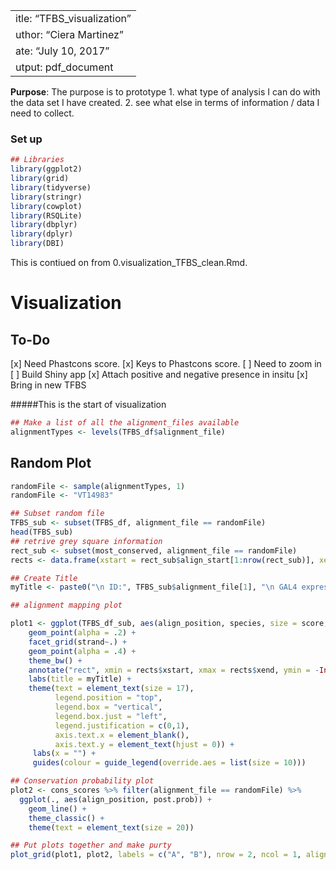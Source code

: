  ---
title: "TFBS_visualization"
author: "Ciera Martinez"
date: "July 10, 2017"
output: pdf_document
---

**Purpose**: The purpose is to prototype 
1. what type of analysis I can do with the data set I have created. 
2. see what else in terms of information / data I need to collect.

### Set up 
```r
## Libraries
library(ggplot2)
library(grid)
library(tidyverse)
library(stringr)
library(cowplot)
library(RSQLite)
library(dbplyr)
library(dplyr)
library(DBI)
```

This is contiued on from 0.visualization_TFBS_clean.Rmd.

# Visualization
## To-Do

[x] Need Phastcons score. 
[x] Keys to Phastcons score.
[ ] Need to zoom in 
[ ] Build Shiny app
[x] Attach positive and negative presence in insitu
[x] Bring in new TFBS



#####This is the start of visualization
```r
## Make a list of all the alignment_files available
alignmentTypes <- levels(TFBS_df$alignment_file)
```

## Random Plot

```r
randomFile <- sample(alignmentTypes, 1)
randomFile <- "VT14983"

## Subset random file
TFBS_sub <- subset(TFBS_df, alignment_file == randomFile)
head(TFBS_sub)
## retrive grey square information
rect_sub <- subset(most_conserved, alignment_file == randomFile)
rects <- data.frame(xstart = rect_sub$align_start[1:nrow(rect_sub)], xend = rect_sub$align_end[1:nrow(rect_sub)])

## Create Title
myTitle <- paste0("\n ID:", TFBS_sub$alignment_file[1], "\n GAL4 expression: ", TFBS_sub$positive_GAL4_anyStage[1], "\n DNAse Peaks: ", TFBS_df$DNase_Peaks_sumStages[1], "\n")

## alignment mapping plot 

plot1 <- ggplot(TFBS_df_sub, aes(align_position, species, size = score, color = motif_file)) +
    geom_point(alpha = .2) +
    facet_grid(strand~.) +
    geom_point(alpha = .4) +
    theme_bw() +
    annotate("rect", xmin = rects$xstart, xmax = rects$xend, ymin = -Inf, ymax = Inf, alpha = .2) +
    labs(title = myTitle) +
    theme(text = element_text(size = 17),
          legend.position = "top",
          legend.box = "vertical",
          legend.box.just = "left",
          legend.justification = c(0,1),
          axis.text.x = element_blank(),
          axis.text.y = element_text(hjust = 0)) +
     labs(x = "") +
     guides(colour = guide_legend(override.aes = list(size = 10)))

## Conservation probability plot 
plot2 <- cons_scores %>% filter(alignment_file == randomFile) %>% 
  ggplot(., aes(align_position, post.prob)) + 
    geom_line() +
    theme_classic() +
    theme(text = element_text(size = 20)) 

## Put plots together and make purty
plot_grid(plot1, plot2, labels = c("A", "B"), nrow = 2, ncol = 1, align = "v", axis = "l", rel_heights = c(1, .4))

```